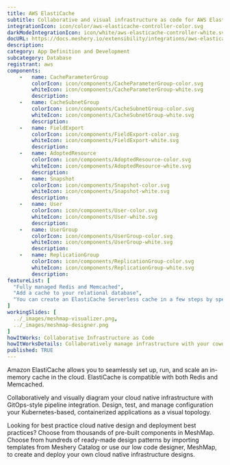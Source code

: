 ```yaml
---
title: AWS ElastiCache
subtitle: Collaborative and visual infrastructure as code for AWS ElastiCache
integrationIcon: icon/color/aws-elasticache-controller-color.svg
darkModeIntegrationIcon: icon/white/aws-elasticache-controller-white.svg
docURL: https://docs.meshery.io/extensibility/integrations/aws-elasticache-controller
description: 
category: App Definition and Development
subcategory: Database
registrant: aws
components: 
	-	name: CacheParameterGroup
		colorIcon: icon/components/CacheParameterGroup-color.svg
		whiteIcon: icon/components/CacheParameterGroup-white.svg
		description: 
	-	name: CacheSubnetGroup
		colorIcon: icon/components/CacheSubnetGroup-color.svg
		whiteIcon: icon/components/CacheSubnetGroup-white.svg
		description: 
	-	name: FieldExport
		colorIcon: icon/components/FieldExport-color.svg
		whiteIcon: icon/components/FieldExport-white.svg
		description: 
	-	name: AdoptedResource
		colorIcon: icon/components/AdoptedResource-color.svg
		whiteIcon: icon/components/AdoptedResource-white.svg
		description: 
	-	name: Snapshot
		colorIcon: icon/components/Snapshot-color.svg
		whiteIcon: icon/components/Snapshot-white.svg
		description: 
	-	name: User
		colorIcon: icon/components/User-color.svg
		whiteIcon: icon/components/User-white.svg
		description: 
	-	name: UserGroup
		colorIcon: icon/components/UserGroup-color.svg
		whiteIcon: icon/components/UserGroup-white.svg
		description: 
	-	name: ReplicationGroup
		colorIcon: icon/components/ReplicationGroup-color.svg
		whiteIcon: icon/components/ReplicationGroup-white.svg
		description: 
featureList: [
  "Fully managed Redis and Memcached",
  "Add a cache to your relational database",
  "You can create an ElastiCache Serverless cache in a few steps by specifying a cache name in Meshery"
]
workingSlides: [
  ../_images/meshmap-visualizer.png,
  ../_images/meshmap-designer.png
]
howItWorks: Collaborative Infrastructure as Code
howItWorksDetails: Collaboratively manage infrastructure with your coworkers synchronously sharing the same designs.
published: TRUE
---
```

<p>
Amazon ElastiCache allows you to seamlessly set up, run, and scale an in-memory cache in the cloud. ElastiCache is compatible with both Redis and Memcached.
</p>
<p>
    Collaboratively and visually diagram your cloud native infrastructure with GitOps-style pipeline integration. Design, test, and manage configuration your Kubernetes-based, containerized applications as a visual topology.
</p>
<p>
    Looking for best practice cloud native design and deployment best practices? Choose from thousands of pre-built components in MeshMap. Choose from hundreds of ready-made design patterns by importing templates from Meshery Catalog or use our low code designer, MeshMap, to create and deploy your own cloud native infrastructure designs.
</p>
